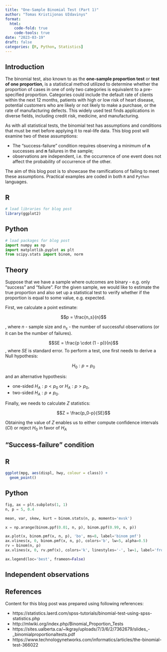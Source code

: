 ```yaml
---
title: "One-Sample Binomial Test (Part 1)"
author: "Tomas Kristijonas Uždavinys"
format:
  html:
    code-fold: true
    code-tools: true
date: "2023-03-19"
draft: false
categories: [R, Python, Statistics]
---
```


## Introduction

The binomial test, also known to as the **one-sample proportion test** or **test of one proportion**, is a statistical method utilized to determine whether the proportion of cases in one of only two categories is equivalent to a pre-specified proportion. Categories could include the default rate of clients within the next 12 months, patients with high or low risk of heart disease, potential customers who are likely or not likely to make a purchase, or the rate of manufacturing defects. This widely used test finds applications in diverse fields, including credit risk, medicine, and manufacturing.

As with all statistical tests, the binomial test has assumptions and conditions that must be met before applying it to real-life data. This blog post will examine two of these assumptions:

* The "success-failure" condition requires observing a minimum of **n** successes and **n** failures in the sample;
* observations are independent, i.e. the occurrence of one event does not affect the probability of occurrence of the other.

The aim of this blog post is to showcase the ramifications of failing to meet these assumptions. Practical examples are coded in both `R` and `Python` languages.

::: panel-tabset
## R

```r
# load libraries for blog post
library(ggplot2)
```

## Python

```python
# load packages for blog post
import numpy as np
import matplotlib.pyplot as plt
from scipy.stats import binom, norm
```
:::

## Theory

Suppose that we have a sample where outcomes are binary - e.g. only "success" and "failure". For the given sample, we would like to estimate the true proportion and also set up a statistical test to verify whether if the proportion is equal to some value, e.g. expected.

First, we calculate a point estimate:

$$p = \frac{n_s}{n}$$

, where $n$ - sample size and $n_s$ - the number of successful observations (or it can be the number of failures).

$$SE = \frac{p \cdot (1 - p)}{n}$$
, where $SE$ is standard error. To perform a test, one first needs to derive a Null hypothesis:

$$H_0: p = p_0$$

and an alternative hypothesis:

* one-sided $H_A: p < p_0$ or $H_A: p > p_0$,
* two-sided $H_A: p \ne p_0$.

Finally, we needs to calculate $Z$ statistics:

$$Z = \frac{p_0-p}{SE}$$

Obtaining the value of $Z$ enables us to either compute confidence intervals ($CI$) or reject $H_0$ in favor of $H_A$

## “Success-failure” condition

::: panel-tabset
## R

```r
ggplot(mpg, aes(displ, hwy, colour = class)) + 
  geom_point()
```

## Python

```python
fig, ax = plt.subplots(1, 1)
n, p = 5, 0.4

mean, var, skew, kurt = binom.stats(n, p, moments='mvsk')

x = np.arange(binom.ppf(0.01, n, p), binom.ppf(0.99, n, p))

ax.plot(x, binom.pmf(x, n, p), 'bo', ms=8, label='binom pmf')
ax.vlines(x, 0, binom.pmf(x, n, p), colors='b', lw=5, alpha=0.5)
rv = binom(n, p)
ax.vlines(x, 0, rv.pmf(x), colors='k', linestyles='-', lw=1, label='frozen pmf')

ax.legend(loc='best', frameon=False)
```
:::

## Independent observations

## References

Content for this blog post was prepared using following references:

-   https://statistics.laerd.com/spss-tutorials/binomial-test-using-spss-statistics.php
-   http://mlwiki.org/index.php/Binomial_Proportion_Tests
-   https://sites.ualberta.ca/\~lkgray/uploads/7/3/6/2/7362679/slides\_-\_binomialproportionaltests.pdf
-   https://www.technologynetworks.com/informatics/articles/the-binomial-test-366022
